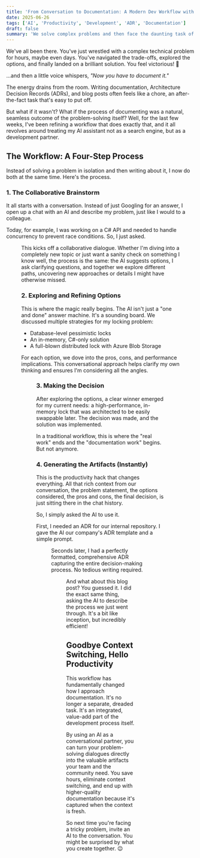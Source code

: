 ```yaml
---
title: 'From Conversation to Documentation: A Modern Dev Workflow with AI'
date: 2025-06-26
tags: ['AI', 'Productivity', 'Development', 'ADR', 'Documentation']
draft: false
summary: 'We solve complex problems and then face the daunting task of writing documentation. What if the documentation wrote itself? Discover a workflow that turns a simple conversation with an AI into polished ADRs and blog posts, saving you hours.'
---
```


We've all been there. You've just wrestled with a complex technical problem for hours, maybe even days. You've navigated the trade-offs, explored the options, and finally landed on a brilliant solution. You feel victorious! 🚀

...and then a little voice whispers, *"Now you have to document it."*

The energy drains from the room. Writing documentation, Architecture Decision Records (ADRs), and blog posts often feels like a chore, an after-the-fact task that's easy to put off.

But what if it wasn't? What if the process of documenting was a natural, seamless outcome of the problem-solving itself? Well, for the last few weeks, I've been refining a workflow that does exactly that, and it all revolves around treating my AI assistant not as a search engine, but as a development partner.

## The Workflow: A Four-Step Process

Instead of solving a problem in isolation and then writing about it, I now do both at the same time. Here's the process.

### 1. The Collaborative Brainstorm

It all starts with a conversation. Instead of just Googling for an answer, I open up a chat with an AI and describe my problem, just like I would to a colleague.

Today, for example, I was working on a C# API and needed to handle concurrency to prevent race conditions. So, I just asked.

<Figure key="/images/2025-06-26-10-00-15.png" src="/images/2025-06-26-10-00-15.png" alt="A screenshot of an initial prompt to an AI assistant asking about a C# concurrency problem." width="0" height="0" caption="It all starts with a simple question." />

This kicks off a collaborative dialogue. Whether I'm diving into a completely new topic or just want a sanity check on something I know well, the process is the same: the AI suggests options, I ask clarifying questions, and together we explore different paths, uncovering new approaches or details I might have otherwise missed.

### 2. Exploring and Refining Options

This is where the magic really begins. The AI isn't just a "one and done" answer machine. It's a sounding board. We discussed multiple strategies for my locking problem:

-   Database-level pessimistic locks
-   An in-memory, C#-only solution
-   A full-blown distributed lock with Azure Blob Storage

For each option, we dove into the pros, cons, and performance implications. This conversational approach helps clarify my own thinking and ensures I'm considering all the angles.

<Figure key="/images/2025-06-26-10-06-08.png" src="/images/2025-06-26-10-06-08.png" alt="A screenshot of the AI response comparing the pros and cons of different locking strategies." width="0" height="0" caption="Weighing the options together, just like with a human colleague." />

### 3. Making the Decision

After exploring the options, a clear winner emerged for my current needs: a high-performance, in-memory lock that was architected to be easily swappable later. The decision was made, and the solution was implemented.

In a traditional workflow, this is where the "real work" ends and the "documentation work" begins. But not anymore.

### 4. Generating the Artifacts (Instantly)

This is the productivity hack that changes everything. All that rich context from our conversation, the problem statement, the options considered, the pros and cons, the final decision, is just sitting there in the chat history.

So, I simply asked the AI to use it.

First, I needed an ADR for our internal repository. I gave the AI our company's ADR template and a simple prompt.

<Figure key="/images/2025-06-26-10-08-36.png" src="/images/2025-06-26-10-08-36.png" alt="A screenshot of the prompt asking the AI to fill an ADR template based on our conversation." width="0" height="0" caption="The magic prompt: 'Please can you fill in this template...'" />

Seconds later, I had a perfectly formatted, comprehensive ADR capturing the entire decision-making process. No tedious writing required.

<Figure key="/images/2025-06-26-10-13-09.png" src="/images/2025-06-26-10-10-44.png" alt="A screenshot of the AI-generated Architecture Decision Record, with all sections filled out." width="0" height="0" caption="From scattered thoughts to structured documentation in seconds." />

And what about this blog post? You guessed it. I did the exact same thing, asking the AI to describe the process we just went through. It's a bit like inception, but incredibly efficient!

## Goodbye Context Switching, Hello Productivity

This workflow has fundamentally changed how I approach documentation. It's no longer a separate, dreaded task. It's an integrated, value-add part of the development process itself.

By using an AI as a conversational partner, you can turn your problem-solving dialogues directly into the valuable artifacts your team and the community need. You save hours, eliminate context switching, and end up with higher-quality documentation because it's captured when the context is fresh.

So next time you're facing a tricky problem, invite an AI to the conversation. You might be surprised by what you create together. 😉